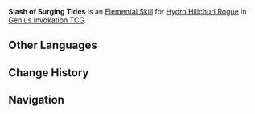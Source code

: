 {{Genius Invokation TCG Skill Infobox
|image      = Slash of Surging Tides Character Card Skill.png
|type       = Elemental Skill
|character  = Hydro Hilichurl Rogue
|element    = Hydro
|matching   = 3
|effect     = Deals 3 {{Color|Hydro DMG}}.<br>If an opposing character has '''Frozen''' or '''Mist Bubble Prison''' attached, this character gains 1 '''Energy'''. (Once per Round)
|order      = 2
}}
'''Slash of Surging Tides''' is an [[Character Card Elemental Skill|Elemental Skill]] for [[Hydro Hilichurl Rogue (Character Card)|Hydro Hilichurl Rogue]] in [[Genius Invokation TCG]].

==Other Languages==
{{Other Languages
|en       = Slash of Surging Tides
|zhs      = 狂澜镰击
|zhs_rm   = 
|zht      = 狂瀾鐮擊
|zht_rm   = 
|zh_tl    = 
|ja       = 狂瀾の斬撃
|ja_rm    = Kyouran no Zangeki
|ja_tl    = Slash of Surging Tides
|ko       = 광란의 낫
|ko_tl    = 
|es       = Corte torrencial
|es_tl    = Torrential Cut
|fr       = Coup de marée montante
|fr_tl    = Rising Tide Strike
|ru       = Резня бушующих волн
|ru_tl    = Slaughter of Raging Waves
|th       = Slash of Surging Tides
|vi       = Nhát Chém Sóng Trào
|vi_tl    = 
|de       = Stürmischer Gezeitenschlag
|de_tl    = Stormy Tide Strike
|id       = Slash of Surging Tides
|pt       = Corte das Marés Furiosas
|pt_tl    = 
|tr       = Yükselen Dalga Darbesi
|tr_tl    = 
|it       = Fendente delle maree impetuose
|it_tl    = 
}}

==Change History==
{{Change History|5.0}}

==Navigation==
{{Genius Invokation TCG Skill Navbox|Hydro Hilichurl Rogue}}